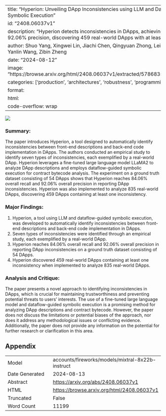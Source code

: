 
---
title: "Hyperion: Unveiling DApp Inconsistencies using LLM and Dataflow-Guided Symbolic Execution"
id: "2408.06037v1"
description: "Hyperion detects inconsistencies in DApps, achieving 84.06% recall and 92.06% precision, discovering 459 real-world DApps with at least one inconsistency."
author: Shuo Yang, Xingwei Lin, Jiachi Chen, Qingyuan Zhong, Lei Xiao, Renke Huang, Yanlin Wang, Zibin Zheng
date: "2024-08-12"
image: "https://browse.arxiv.org/html/2408.06037v1/extracted/5786835/images/data1.png"
categories: ['production', 'architectures', 'robustness', 'programming']
format:
  html:
    code-overflow: wrap
---

![](https://browse.arxiv.org/html/2408.06037v1/extracted/5786835/images/data1.png)

### Summary:

The paper introduces Hyperion, a tool designed to automatically identify inconsistencies between front-end descriptions and back-end code implementation in DApps. The authors conducted an empirical study to identify seven types of inconsistencies, each exemplified by a real-world DApp. Hyperion leverages a fine-tuned large language model LLaMA2 to analyze DApp descriptions and employs dataflow-guided symbolic execution for contract bytecode analysis. The experiment on a ground truth dataset consisting of 54 DApps shows that Hyperion reaches 84.06% overall recall and 92.06% overall precision in reporting DApp inconsistencies. Hyperion was also implemented to analyze 835 real-world DApps, discovering 459 DApps containing at least one inconsistency.

### Major Findings:

1. Hyperion, a tool using LLM and dataflow-guided symbolic execution, was developed to automatically identify inconsistencies between front-end descriptions and back-end code implementation in DApps.
2. Seven types of inconsistencies were identified through an empirical study, each exemplified by a real-world DApp.
3. Hyperion reaches 84.06% overall recall and 92.06% overall precision in reporting DApp inconsistencies on a ground truth dataset consisting of 54 DApps.
4. Hyperion discovered 459 real-world DApps containing at least one inconsistency when implemented to analyze 835 real-world DApps.

### Analysis and Critique:

The paper presents a novel approach to identifying inconsistencies in DApps, which is crucial for maintaining trustworthiness and preventing potential threats to users' interests. The use of a fine-tuned large language model and dataflow-guided symbolic execution is a promising method for analyzing DApp descriptions and contract bytecode. However, the paper does not discuss the limitations or potential biases of the approach, nor does it address any methodological issues or conflicting evidence. Additionally, the paper does not provide any information on the potential for further research or clarification in this area.

## Appendix

|          |          |
|----------|----------|
| Model     | accounts/fireworks/models/mixtral-8x22b-instruct       |
| Date Generated     | 2024-08-13       |
| Abstract | [https://arxiv.org/abs/2408.06037v1](https://arxiv.org/abs/2408.06037v1)        |
| HTML     | [https://browse.arxiv.org/html/2408.06037v1](https://browse.arxiv.org/html/2408.06037v1)       |
| Truncated       | False       |
| Word Count       | 11199       |